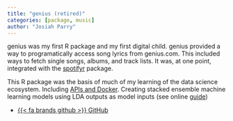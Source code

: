 ```yaml
---
title: "genius (retired)"
categories: [package, music]
author: "Josiah Parry"
---
```


genius was my first R package and my first digital child. genius provided a way to programatically access song lyrics from genius.com. This included ways to fetch single songs, albums, and track lists. It was, at one point, integrated with the [spotifyr](https://www.rcharlie.com/spotifyr/) package. 

This R package was the basis of much of my learning of the data science ecosystem. Including [APIs and Docker](https://github.com/JosiahParry/genius-api). Creating stacked ensemble machine learning models using LDA outputs as model inputs (see online [guide](https://mirr.netlify.app/index.html))

- [ {{< fa brands github >}} GitHub](https://github.com/josiahparry/genius)

